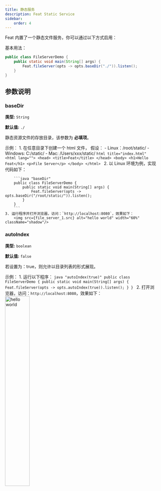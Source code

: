 ```yaml
---
title: 静态服务
description: Feat Static Service
sidebar:
    order: 4
---
```


Feat 内置了一个静态文件服务，你可以通过以下方式启用：

基本用法：
```java "baseDir(\"./\")" "fileServer"
public class FileServerDemo {
    public static void main(String[] args) {
        Feat.fileServer(opts -> opts.baseDir("./")).listen();
    }
}
```

## 参数说明

### baseDir
**类型:** `String`

**默认值:** `./`

静态资源文件的存放目录，该参数为 **必填项**。

示例：
<Steps>
    1. 在任意目录下创建一个 html 文件，
        假设：
        - Linux：/root/static/
        - Windows: C:/static/
        - Mac: /Users/xxx/static/
        ```html title="index.html"
        <html lang="">
            <head>
                <title>Feat</title>
            </head>
            <body>
                <h1>Hello Feat</h1>
                <p>File Server</p>
            </body>
        </html>
        ```
    2. 以 Linux 环境为例，实现代码如下：

        ```java "baseDir"
        public class FileServerDemo {
            public static void main(String[] args) {
                Feat.fileServer(opts -> opts.baseDir("/root/static/")).listen();
            }
        }
        ```
    3. 运行程序并打开浏览器，访问：`http://localhost:8080`，效果如下：
        <img src={file_server_1.src} alt="hello world" width="60%" className="shadow"/>
</Steps>

### autoIndex
**类型:** `boolean`

**默认值:** `false`

若设置为：true，则允许以目录列表的形式展现。

示例：
<Steps>
    1. 运行以下程序：
        ```java "autoIndex(true)"
        public class FileServerDemo {
            public static void main(String[] args) {
                Feat.fileServer(opts -> opts.autoIndex(true)).listen();
            }
        }
        ```
    2. 打开浏览器，访问：`http://localhost:8080`，效果如下：
        <img src={file_server_2.src} alt="hello world" width="40%" className="shadow"/>
</Steps>